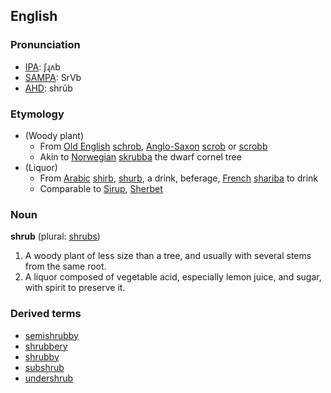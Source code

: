 ==English==

===Pronunciation===
* [[w:IPA|IPA]]: ʃɻʌb
* [[w:SAMPA|SAMPA]]: SrVb
* [[w:AHD|AHD]]: shrŭb

===Etymology===
* (Woody plant)
** From [[Old English]] [[schrob]], [[Anglo-Saxon]] [[scrob]] or [[scrobb]]
** Akin to [[Norwegian]] [[skrubba]] the dwarf cornel tree
* (Liquor)
** From [[Arabic]] [[shirb]], [[shurb]], a drink, beferage, [[French]] [[shariba]] to drink
** Comparable to [[Sirup]], [[Sherbet]]

===Noun===
'''shrub''' (plural: [[shrubs]])

# A woody plant of less size than a tree, and usually with several stems from the same root.
# A liquor composed of vegetable acid, especially lemon juice, and sugar, with spirit to preserve it.

===Derived terms===
* [[semishrubby]]
* [[shrubbery]]
* [[shrubby]]
* [[subshrub]]
* [[undershrub]]